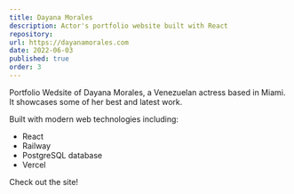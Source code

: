 ```yaml
---
title: Dayana Morales
description: Actor's portfolio website built with React
repository:
url: https://dayanamorales.com
date: 2022-06-03
published: true
order: 3
---
```


Portfolio Wedsite of Dayana Morales, a Venezuelan actress based in Miami. It showcases some of her best and latest work.

Built with modern web technologies including:

- React
- Railway
- PostgreSQL database
- Vercel

Check out the site!
